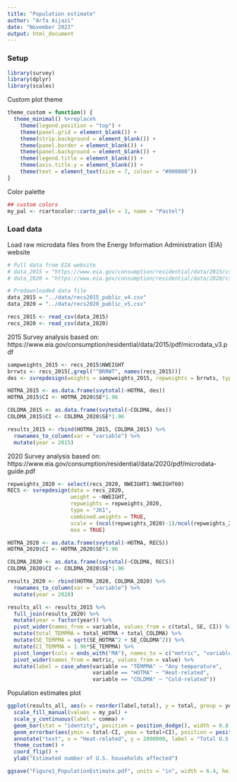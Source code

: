 ```yaml
---
title: "Population estimate"
author: "Arfa Aijazi"
date: "November 2023"
output: html_document
---
```

### Setup
```r
library(survey)
library(dplyr)
library(scales)
```

Custom plot theme
```r
theme_custom = function() {
  theme_minimal() %+replace%
    theme(legend.position = "top") +
    theme(panel.grid = element_blank()) +
    theme(strip.background = element_blank()) +
    theme(panel.border = element_blank()) +
    theme(panel.background = element_blank()) +
    theme(legend.title = element_blank()) +
    theme(axis.title.y = element_blank()) +
    theme(text = element_text(size = 7, colour = "#000000"))
}
```

Color palette
```r
## custom colors
my_pal <- rcartocolor::carto_pal(n = 3, name = "Pastel")
```

### Load data
Load raw microdata files from the Energy Information Administration (EIA) website
```r
# Pull data from EIA website
# data_2015 = "https://www.eia.gov/consumption/residential/data/2015/csv/recs2015_public_v4.csv"
# data_2020 = "https://www.eia.gov/consumption/residential/data/2020/csv/recs2020_public_v5.csv"

# Predownloaded data file
data_2015 = "../data/recs2015_public_v4.csv"
data_2020 = "../data/recs2020_public_v5.csv"

recs_2015 <- read_csv(data_2015)
recs_2020 <- read_csv(data_2020)
```

2015 Survey analysis based on: https://www.eia.gov/consumption/residential/data/2015/pdf/microdata_v3.pdf
```r
sampweights_2015 <- recs_2015$NWEIGHT
brrwts <- recs_2015[,grepl("^BRRWT", names(recs_2015))]
des <- svrepdesign(weights = sampweights_2015, repweights = brrwts, type = "Fay", rho = 0.5, mse = TRUE, data = recs_2015)

HOTMA_2015 <- as.data.frame(svytotal(~HOTMA, des))
HOTMA_2015$CI <- HOTMA_2020$SE*1.96

COLDMA_2015 <- as.data.frame(svytotal(~COLDMA, des))
COLDMA_2015$CI <- COLDMA_2020$SE*1.96

results_2015 <- rbind(HOTMA_2015, COLDMA_2015) %>%
  rownames_to_column(var = "variable") %>%
  mutate(year = 2015)

```

2020 Survey analysis based on: https://www.eia.gov/consumption/residential/data/2020/pdf/microdata-guide.pdf
```r
repweights_2020 <- select(recs_2020, NWEIGHT1:NWEIGHT60)
RECS <- svrepdesign(data = recs_2020,
                    weight = ~NWEIGHT,
                    repweights = repweights_2020,
                    type = "JK1",
                    combined.weights = TRUE,
                    scale = (ncol(repweights_2020)-1)/ncol(repweights_2020),
                    mse = TRUE)

HOTMA_2020 <- as.data.frame(svytotal(~HOTMA, RECS))
HOTMA_2020$CI <- HOTMA_2020$SE*1.96

COLDMA_2020 <- as.data.frame(svytotal(~COLDMA, RECS))
COLDMA_2020$CI <- COLDMA_2020$SE*1.96

results_2020 <- rbind(HOTMA_2020, COLDMA_2020) %>%
  rownames_to_column(var = "variable") %>%
  mutate(year = 2020)
```

```r
results_all <- results_2015 %>%
  full_join(results_2020) %>%
  mutate(year = factor(year)) %>%
  pivot_wider(names_from = variable, values_from = c(total, SE, CI)) %>%
  mutate(total_TEMPMA = total_HOTMA + total_COLDMA) %>%
  mutate(SE_TEMPMA = sqrt(SE_HOTMA^2 + SE_COLDMA^2)) %>%
  mutate(CI_TEMPMA = 1.96*SE_TEMPMA) %>%
  pivot_longer(cols = ends_with("MA"), names_to = c("metric", "variable"), names_sep = "_", values_to = "value") %>%
  pivot_wider(names_from = metric, values_from = value) %>%
  mutate(label = case_when(variable == "TEMPMA" ~ "Any temperature",
                           variable == "HOTMA" ~ "Heat-related",
                           variable == "COLDMA" ~ "Cold-related"))
```

Population estimates plot
```r
ggplot(results_all, aes(x = reorder(label,total), y = total, group = year, fill = year)) +
  scale_fill_manual(values = my_pal) +
  scale_y_continuous(label = comma) +
  geom_bar(stat = "identity", position = position_dodge(), width = 0.8) +
  geom_errorbar(aes(ymin = total-CI, ymax = total+CI), position = position_dodge(width = 0.8), width = 0.2, colour = "#000000", linewidth = 0.2) +
  annotate("text", x = "Heat-related", y = 2000000, label = "Total U.S. households\n2015: 118.2 million\n2020:123.5 million", size = 2) +
  theme_custom() +
  coord_flip() +
  ylab("Estimated number of U.S. households affected")
```
```r
ggsave("Figure1_PopulationEstimate.pdf", units = "in", width = 6.4, height = 3)
```

